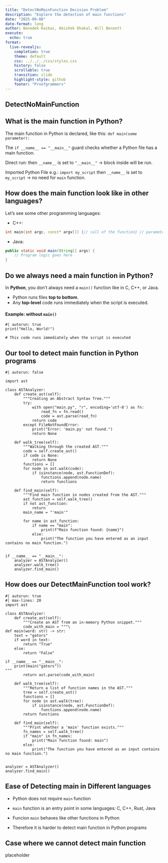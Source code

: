 ```yaml
---
title: "DetectNoMainFunction Decision Problem"
description: "Explore the detection of main functions"
date: "2025-09-08"
date-format: long
author: Benedek Kaibas, Abishek Dhakal, Will Bennett
execute:
  echo: true
format:
  live-revealjs:
    completion: true
    theme: default
    css: ../../../css/styles.css
    history: false
    scrollable: true
    transition: slide
    highlight-style: github
    footer: "Proofgrammers"
---
```


## DetectNoMainFunction

## What is the main function in Python?

The main function in Python is declared, like this: `def main(some parameter):`

The `if __name__ == "__main__"` guard checks whether a Python file has a main function.

Direct run: then `__name__` is set to `"__main__"` -> block inside will be run.

Imported Python File e.g.: `import my_script` then `__name__` is set to `my_script` ->
no need for `main` function.

## How does the main function look like in other languages?

Let's see some other programming languages:

- C++:

```cpp
int main(int argc, const* argv[]) {// call of the function} // parameters can be missed
```

- Java:

```java
public static void main(String[] args) {
    // Program logic goes here
}
```

## Do we always need a main function in Python?

In **Python**, you don’t always need a `main()` function like in C, C++, or Java.

- Python runs files **top to bottom**.
- Any **top-level** code runs immediately when the script is executed.

#### Example: without `main()`

```pyodide
#| autorun: true
print("Hello, World!")

# This code runs immediately when the script is executed
```

## Our tool to detect main function in Python programs

```pyodide
#| autorun: false

import ast

class ASTAnalyzer:
    def create_ast(self):
        """Creating an Abstract Syntax Tree."""
        try:
            with open("main.py", "r", encoding='utf-8') as fn:
                read_fn = fn.read()
                code = ast.parse(read_fn)
            return code
        except FileNotFoundError:
            print("Error: 'main.py' not found.")
            return None

    def walk_tree(self):
        """Walking through the created AST."""
        code = self.create_ast()
        if code is None:
            return None
        functions = []
        for node in ast.walk(code):
            if isinstance(node, ast.FunctionDef):
                functions.append(node.name)
                return functions

    def find_main(self):
        """Find main function in nodes created from the AST."""
        ast_function = self.walk_tree()
        if not ast_function:
            return
        main_name = "'main'"

        for name in ast_function:
            if name == "main":
                print(f"Main function found: {name}")
            else:
                print("The function you have entered as an input contains no main function.")


if __name__ == "__main__":
    analyzer = ASTAnalyzer()
    analyzer.walk_tree()
    analyzer.find_main()
```

## How does our DetectMainFunction tool work?

```pyodide
#| autorun: true
#| max-lines: 20
import ast

class ASTAnalyzer:
    def create_ast(self):
        """Create an AST from an in-memory Python snippet."""
        code_with_main = """\
def main(word: str) -> str:
    text = "gators"
    if word in text:
        return "True"
    else:
        return "False"

if __name__ == "__main__":
    print(main("gators"))
"""
        return ast.parse(code_with_main)

    def walk_tree(self):
        """Return a list of function names in the AST."""
        tree = self.create_ast()
        functions = []
        for node in ast.walk(tree):
            if isinstance(node, ast.FunctionDef):
                functions.append(node.name)
        return functions

    def find_main(self):
        """Print whether a 'main' function exists."""
        fn_names = self.walk_tree()
        if "main" in fn_names:
            print("Main function found: main")
        else:
            print("The function you have entered as an input contains no main function.")


analyzer = ASTAnalyzer()
analyzer.find_main()
```

## Ease of Detecting main in Different languages

- Python does not require `main` function

- `main` function is an entry point in some languages: C, C++, Rust, Java

- Funcion `main` behaves like other functions in Python

- Therefore it is harder to detect main function in Python programs

## Case where we cannot detect main function

placeholder
